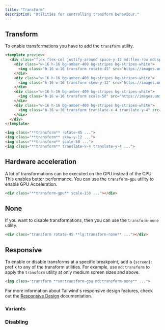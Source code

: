 ```yaml
---
title: "Transform"
description: "Utilities for controlling transform behaviour."
---
```




## Transform

To enable transformations you have to add the `transform` utility.

```html amber
<template preview>
  <div class="flex flex-col justify-around space-y-12 md:flex-row md:space-y-0 md:space-x-12">
    <div class="w-16 h-16 bg-amber-400 bg-stripes bg-stripes-white">
      <img class="h-16 w-16 transform rotate-45" src="https://images.unsplash.com/photo-1472099645785-5658abf4ff4e?ixlib=rb-1.2.1&ixid=eyJhcHBfaWQiOjEyMDd9&auto=format&fit=facearea&facepad=2&w=256&h=256&q=80">
    </div>
    <div class="w-16 h-16 bg-amber-400 bg-stripes bg-stripes-white">
      <img class="h-16 w-16 transform skew-y-12" src="https://images.unsplash.com/photo-1472099645785-5658abf4ff4e?ixlib=rb-1.2.1&ixid=eyJhcHBfaWQiOjEyMDd9&auto=format&fit=facearea&facepad=2&w=256&h=256&q=80">
    </div>
    <div class="w-16 h-16 bg-amber-400 bg-stripes bg-stripes-white">
      <img class="h-16 w-16 transform scale-50" src="https://images.unsplash.com/photo-1472099645785-5658abf4ff4e?ixlib=rb-1.2.1&ixid=eyJhcHBfaWQiOjEyMDd9&auto=format&fit=facearea&facepad=2&w=256&h=256&q=80">
    </div>
    <div class="w-16 h-16 bg-amber-400 bg-stripes bg-stripes-white">
      <img class="h-16 w-16 transform translate-x-4 translate-y-4" src="https://images.unsplash.com/photo-1472099645785-5658abf4ff4e?ixlib=rb-1.2.1&ixid=eyJhcHBfaWQiOjEyMDd9&auto=format&fit=facearea&facepad=2&w=256&h=256&q=80">
    </div>
  </div>
</template>

<img class="**transform** rotate-45 ...">
<img class="**transform** skew-y-12 ...">
<img class="**transform** scale-50 ...">
<img class="**transform** translate-x-4 translate-y-4 ...">
```

## Hardware acceleration

A lot of transformations can be executed on the GPU instead of the CPU. This enables better performance. You can use the `transform-gpu` utility to enable GPU Acceleration.

```html
<div class="**transform-gpu** scale-150 ..."></div>
```

## None

If you want to disable transformations, then you can use the `transform-none` utility.

```html
<div class="transform rotate-45 **lg:transform-none** ..."></div>
```

## Responsive

To enable or disable transforms at a specific breakpoint, add a `{screen}:` prefix to any of the transform utilities. For example, use `md:transform` to apply the `transform` utility at only medium screen sizes and above.

```html
<img class="transform **sm:transform-gpu md:transform-none** ...">
```

For more information about Tailwind's responsive design features, check out the [Responsive Design](/docs/responsive-design) documentation.

### Variants

<Variants plugin="transform" />

### Disabling

<Disabling plugin="transform" />
